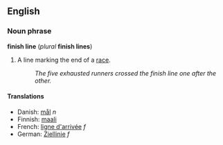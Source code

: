 ==English==
===Noun phrase===
'''finish line''' (''plural'' '''finish lines''')

#A line marking the end of a [[race]].
#:''The five exhausted runners crossed the finish line one after the other.''

====Translations====
*Danish: [[mål]] ''n''
*Finnish: [[maali]]
*French: [[ligne d'arrivée]] ''f''
*German: [[Ziellinie]] ''f''